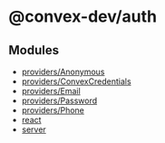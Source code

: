 # @convex-dev/auth

## Modules

- [providers/Anonymous](docs/providers/Anonymous.mdx)
- [providers/ConvexCredentials](docs/providers/ConvexCredentials.mdx)
- [providers/Email](docs/providers/Email.mdx)
- [providers/Password](docs/providers/Password.mdx)
- [providers/Phone](docs/providers/Phone.mdx)
- [react](docs/react.mdx)
- [server](docs/server.mdx)
